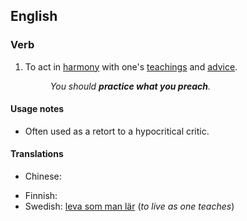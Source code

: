 ==English==

===Verb===
{{infl|en|verb|head=to [[practice]] [[what]] [[one]] [[preaches]]}}

# To act in [[harmony]] with one's [[teachings]] and [[advice]].
#: ''You should '''practice what you preach'''.''

====Usage notes====
* Often used as a retort to a hypocritical critic.

====Translations====
{{trans-top|act in harmony with one's teachings}}
* Chinese:
*: {{trreq|Mandarin}}
{{trans-mid}}
* Finnish: {{t|fi|tehdä niin kuin sanoo}}
* Swedish: [[leva som man lär]] (''to live as one teaches'')
{{trans-bottom}}